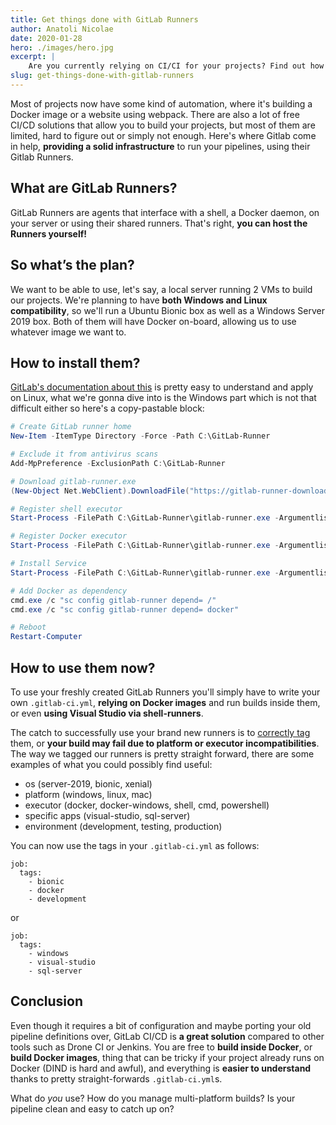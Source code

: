 ```yaml
---
title: Get things done with GitLab Runners
author: Anatoli Nicolae
date: 2020-01-28
hero: ./images/hero.jpg
excerpt: |
    Are you currently relying on CI/CI for your projects? Find out how to migrate to GitLab Runners and create pipelines for Docker images, Gatsby and native builds!
slug: get-things-done-with-gitlab-runners
---
```


Most of projects now have some kind of automation, where it's building a Docker image or a website using webpack. There are also a lot of free CI/CD solutions that allow you to build your projects, but most of them are limited, hard to figure out or simply not enough. Here's where Gitlab come in help, **providing a solid infrastructure** to run your pipelines, using their Gitlab Runners.

What are GitLab Runners?
--
GitLab Runners are agents that interface with a shell, a Docker daemon, on your server or using their shared runners. That's right, **you can host the Runners yourself!**

So what’s the plan?
--
We want to be able to use, let's say, a local server running 2 VMs to build our projects. We're planning to have **both Windows and Linux compatibility**, so we'll run a Ubuntu Bionic box as well as a Windows Server 2019 box. Both of them will have Docker on-board, allowing us to use whatever image we want to.

How to install them?
--
[GitLab's documentation about this](https://docs.gitlab.com/runner/install/)  is pretty easy to understand and apply on Linux, what we're gonna dive into is the Windows part which is not that difficult either so here's a copy-pastable block:

```powershell
# Create GitLab runner home
New-Item -ItemType Directory -Force -Path C:\GitLab-Runner

# Exclude it from antivirus scans
Add-MpPreference -ExclusionPath C:\GitLab-Runner

# Download gitlab-runner.exe
(New-Object Net.WebClient).DownloadFile("https://gitlab-runner-downloads.s3.amazonaws.com/latest/binaries/gitlab-runner-windows-amd64.exe", "C:\GitLab-Runner\gitlab-runner.exe")

# Register shell executor
Start-Process -FilePath C:\GitLab-Runner\gitlab-runner.exe -Argumentlist register,"--url https://gitlab.com/","--executor shell"

# Register Docker executor
Start-Process -FilePath C:\GitLab-Runner\gitlab-runner.exe -Argumentlist register,"--url https://gitlab.com/","--executor docker-windows","--tag-list docker,windows,server-2019","--docker-image mcr.microsoft.com/windows/servercore"

# Install Service
Start-Process -FilePath C:\GitLab-Runner\gitlab-runner.exe -Argumentlist install

# Add Docker as dependency
cmd.exe /c "sc config gitlab-runner depend= /"
cmd.exe /c "sc config gitlab-runner depend= docker"

# Reboot
Restart-Computer
```

How to use them now?
--
To use your freshly created GitLab Runners you'll simply have to write your own `.gitlab-ci.yml`, **relying on Docker images** and run builds inside them, or even **using Visual Studio via shell-runners**.

The catch to successfully use your brand new runners is to [correctly tag](https://docs.gitlab.com/ee/ci/runners/#using-tags) them, or **your build may fail due to platform or executor incompatibilities**. The way we tagged our runners is pretty straight forward, there are some examples of what you could possibly find useful:
- os (server-2019, bionic, xenial)
- platform (windows, linux, mac)
- executor (docker, docker-windows, shell, cmd, powershell)
- specific apps (visual-studio, sql-server)
- environment (development, testing, production)

You can now use the tags in your `.gitlab-ci.yml` as follows:
```
job:
  tags:
    - bionic
    - docker
    - development
```
or
```
job:
  tags:
    - windows
    - visual-studio
    - sql-server
```

Conclusion
--
Even though it requires a bit of configuration and maybe porting your old pipeline definitions over, GitLab CI/CD is **a great solution** compared to other tools such as Drone CI or Jenkins. You are free to **build inside Docker**, or **build Docker images**, thing that can be tricky if your project already runs on Docker (DIND is hard and awful), and everything is **easier to understand** thanks to pretty straight-forwards `.gitlab-ci.yml`s.

What do *you* use? How do you manage multi-platform builds? Is your pipeline clean and easy to catch up on?

